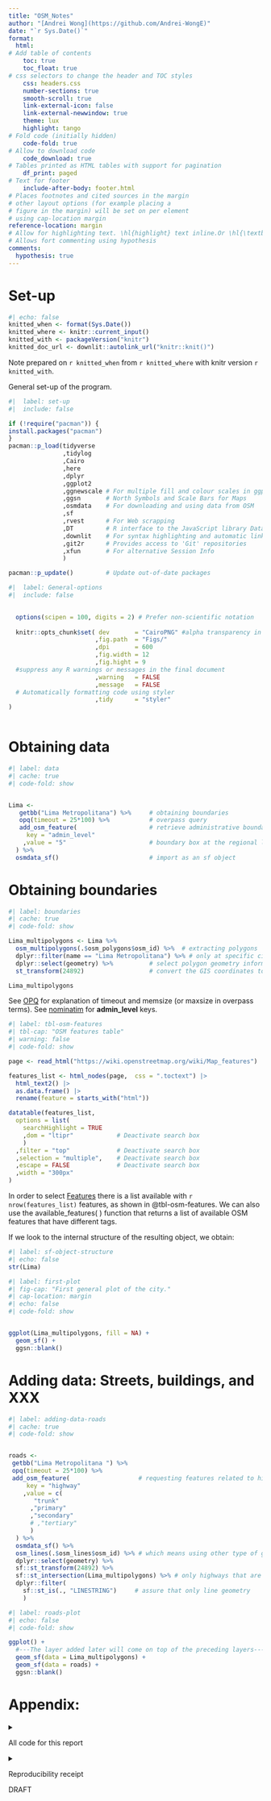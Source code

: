 ```yaml
---
title: "OSM_Notes"
author: "[Andrei Wong](https://github.com/Andrei-WongE)"
date: "`r Sys.Date()`"
format:
  html:
# Add table of contents
    toc: true
    toc_float: true
# css selectors to change the header and TOC styles
    css: headers.css
    number-sections: true
    smooth-scroll: true
    link-external-icon: false
    link-external-newwindow: true
    theme: lux
    highlight: tango
# Fold code (initially hidden)
    code-fold: true
# Allow to download code
    code_download: true
# Tables printed as HTML tables with support for pagination
    df_print: paged
# Text for footer
    include-after-body: footer.html
# Places footnotes and cited sources in the margin
# other layout options (for example placing a 
# figure in the margin) will be set on per element
# using cap-location margin
reference-location: margin
# Allow for highlighting text. \hl{highlight} text inline.Or \hl{\textbf{highlight}} with bold face.
# Allows fort commenting using hypothesis
comments:
  hypothesis: true
---
```


# Set-up

```r
#| echo: false
knitted_when <- format(Sys.Date())
knitted_where <- knitr::current_input()
knitted_with <- packageVersion("knitr")
knitted_doc_url <- downlit::autolink_url("knitr::knit()")
```

Note prepared on `r knitted_when` from `r knitted_where` with knitr version `r knitted_with`.

General set-up of the program.

```r
#|  label: set-up
#|  include: false

if (!require("pacman")) {
install.packages("pacman")
}
pacman::p_load(tidyverse 
               ,tidylog
               ,Cairo
               ,here
               ,dplyr 
               ,ggplot2
               ,ggnewscale # For multiple fill and colour scales in ggplot2
               ,ggsn       # North Symbols and Scale Bars for Maps
               ,osmdata    # For downloading and using data from OSM
               ,sf
               ,rvest      # For Web scrapping
               ,DT         # R interface to the JavaScript library DataTables
               ,downlit    # For syntax highlighting and automatic linking
               ,git2r      # Provides access to 'Git' repositories
               ,xfun       # For alternative Session Info
               )

pacman::p_update()         # Update out-of-date packages
```

```r
#|  label: General-options
#|  include: false

    
  options(scipen = 100, digits = 2) # Prefer non-scientific notation
  
  knitr::opts_chunk$set( dev       = "CairoPNG" #alpha transparency in png
                        ,fig.path  = "Figs/"
                        ,dpi       = 600
                        ,fig.width = 12
                        ,fig.hight = 9
  #suppress any R warnings or messages in the final document
                        ,warning   = FALSE 
                        ,message   = FALSE
  # Automatically formatting code using styler
                        ,tidy      = "styler"
)
  

```

# Obtaining data

```r
#| label: data
#| cache: true
#| code-fold: show


Lima <-
   getbb("Lima Metropolitana") %>%     # obtaining boundaries
   opq(timeout = 25*100) %>%           # overpass query
   add_osm_feature(                    # retrieve administrative boundaries
     key = "admin_level"
    ,value = "5"                       # boundary box at the regional level
  ) %>%
  osmdata_sf()                         # import as an sf object

```

# Obtaining boundaries

```r
#| label: boundaries
#| cache: true
#| code-fold: show

Lima_multipolygons <- Lima %>%                     
  osm_multipolygons(.$osm_polygons$osm_id) %>%  # extracting polygons
  dplyr::filter(name == "Lima Metropolitana") %>% # only at specific city level
  dplyr::select(geometry) %>%          # select polygon geometry information
  st_transform(24892)                  # convert the GIS coordinates to CRS

Lima_multipolygons
```

See [OPQ](https://wiki.openstreetmap.org/wiki/Overpass_API#Resource_management_options_.28osm-script.29) for explanation of timeout and memsize (or maxsize in overpass terms). See [nominatim](https://nominatim.openstreetmap.org/ui/details.html?osmtype=N&osmid=4289361265&class=place) for **admin_level** keys.


```r
#| label: tbl-osm-features
#| tbl-cap: "OSM features table"
#| warning: false
#| code-fold: show

page <- read_html("https://wiki.openstreetmap.org/wiki/Map_features")

features_list <- html_nodes(page,  css = ".toctext") |> 
  html_text2() |> 
  as.data.frame() |> 
  rename(feature = starts_with("html"))

datatable(features_list,
  options = list(
    searchHighlight = TRUE
    ,dom = "ltipr"            # Deactivate search box
    )
  ,filter = "top"             # Deactivate search box
  ,selection = "multiple",    # Deactivate search box
  ,escape = FALSE             # Deactivate search box
  ,width = "300px"
)
```

In order to select [Features](https://wiki.openstreetmap.org/wiki/Map_Features) there is a list available with `r nrow(features_list)` features, as shown in @tbl-osm-features. We can also use the available_features( ) function that returns a list of available OSM features that have different tags.

If we look to the internal structure of the resulting object, we obtain:

```r
#| label: sf-object-structure
#| echo: false
str(Lima)
```

```r
#| label: first-plot
#| fig-cap: "First general plot of the city."
#| cap-location: margin
#| echo: false
#| code-fold: show


ggplot(Lima_multipolygons, fill = NA) +
  geom_sf() +
  ggsn::blank()

```

<!-- ![First plot.](r`knitr::fig_chunk('Figs/first-plot','png')`) -->

# Adding data: Streets, buildings, and XXX

```r
#| label: adding-data-roads
#| cache: true
#| code-fold: show


roads <-
 getbb("Lima Metropolitana ") %>% 
 opq(timeout = 25*100) %>%
 add_osm_feature(                   # requesting features related to highway
     key = "highway" 
    ,value = c(
       "trunk"
      ,"primary"
      ,"secondary"
      # ,"tertiary"
      )
  ) %>% 
  osmdata_sf() %>% 
  osm_lines(.$osm_lines$osm_id) %>% # which means using other type of geometry
  dplyr::select(geometry) %>%
  sf::st_transform(24892) %>% 
  sf::st_intersection(Lima_multipolygons) %>% # only highways that are in the city
  dplyr::filter(
    sf::st_is(., "LINESTRING")     # assure that only line geometry        
    )
```

```r
#| label: roads-plot
#| echo: false
#| code-fold: show

ggplot() +
  #---The layer added later will come on top of the preceding layers---#
  geom_sf(data = Lima_multipolygons) +
  geom_sf(data = roads) +
  ggsn::blank()

```

<!-- ![Roads plot.](r`knitr::fig_chunk('Figs/roads-plot','png')`) -->

# Appendix:

<details>

<summary>

All code for this report

</summary>

```r
#| eval: false
```

</details>

<details>

<summary>

Reproducibility receipt

</summary>

```r
      ## Datetime
      Sys.time()
  
      ## Repository
      git2r::repository()
  
      ## session info
      xfun::session_info()
      
```

</details>

<div class="watermark">DRAFT</div>
